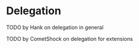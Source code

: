 # Delegation

TODO by Hank on delegation in general

TODO by CometShock on delegation for extensions
